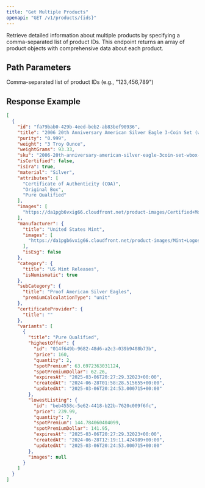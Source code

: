 ```yaml
---
title: "Get Multiple Products"
openapi: "GET /v1/products/{ids}"
---
```


Retrieve detailed information about multiple products by specifying a comma-separated list of product IDs. This endpoint returns an array of product objects with comprehensive data about each product.

## Path Parameters

<ParamField path="ids" type="string" required>
  Comma-separated list of product IDs (e.g., "123,456,789")
</ParamField>

## Response Example

```json
[
  {
    "id": "fa79bab0-429b-4eed-beb2-ab83bef90936",
    "title": "2006 20th Anniversary American Silver Eagle 3-Coin Set (w/Box & COA)",
    "purity": "0.999",
    "weight": "3 Troy Ounce",
    "weightGrams": 93.33,
    "sku": "2006-20th-anniversary-american-silver-eagle-3coin-set-wbox--coa-000421",
    "isCertified": false,
    "isIra": true,
    "material": "Silver",
    "attributes": [
      "Certificate of Authenticity (COA)",
      "Original Box",
      "Pure Qualified"
    ],
    "images": [
      "https://da1pgb6vxig66.cloudfront.net/product-images/Certified+Moderns/2006+ASE+Set.png"
    ],
    "manufacturer": {
      "title": "United States Mint",
      "images": [
        "https://da1pgb6vxig66.cloudfront.net/product-images/Mint+Logos/Mint.png"
      ],
      "isEsg": false
    },
    "category": {
      "title": "US Mint Releases",
      "isNumismatic": true
    },
    "subCategory": {
      "title": "Proof American Silver Eagles",
      "premiumCalculationType": "unit"
    },
    "certificateProvider": {
      "title": ""
    },
    "variants": [
      {
        "title": "Pure Qualified",
        "highestOffer": {
          "id": "014f649b-9682-48d6-a2c3-039b9408b73b",
          "price": 160,
          "quantity": 2,
          "spotPremium": 63.6972363031124,
          "spotPremiumDollar": 62.26,
          "expiresAt": "2025-03-06T20:27:29.32023+00:00",
          "createdAt": "2024-06-28T01:58:28.515655+00:00",
          "updatedAt": "2025-03-06T20:24:53.000715+00:00"
        },
        "lowestListing": {
          "id": "beb4558c-5e62-4418-b22b-7620c009f6fc",
          "price": 239.99,
          "quantity": 7,
          "spotPremium": 144.784060404099,
          "spotPremiumDollar": 141.95,
          "expiresAt": "2025-03-06T20:27:29.32023+00:00",
          "createdAt": "2024-06-28T12:19:11.424989+00:00",
          "updatedAt": "2025-03-06T20:24:53.000715+00:00"
        },
        "images": null
      }
    ]
  }
]
```
